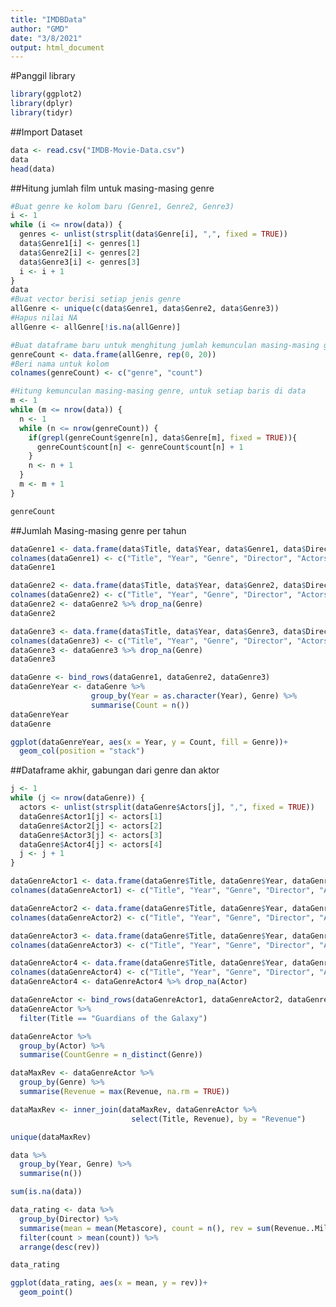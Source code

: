 ```yaml
---
title: "IMDBData"
author: "GMD"
date: "3/8/2021"
output: html_document
---
```


#Panggil library
```r
library(ggplot2)
library(dplyr)
library(tidyr)
```

##Import Dataset
```r
data <- read.csv("IMDB-Movie-Data.csv")
data
head(data)
```

##Hitung jumlah film untuk masing-masing genre
```r
#Buat genre ke kolom baru (Genre1, Genre2, Genre3)
i <- 1
while (i <= nrow(data)) {
  genres <- unlist(strsplit(data$Genre[i], ",", fixed = TRUE))
  data$Genre1[i] <- genres[1]
  data$Genre2[i] <- genres[2]
  data$Genre3[i] <- genres[3]
  i <- i + 1
}
data
#Buat vector berisi setiap jenis genre
allGenre <- unique(c(data$Genre1, data$Genre2, data$Genre3))
#Hapus nilai NA
allGenre <- allGenre[!is.na(allGenre)]

#Buat dataframe baru untuk menghitung jumlah kemunculan masing-masing genre
genreCount <- data.frame(allGenre, rep(0, 20))
#Beri nama untuk kolom
colnames(genreCount) <- c("genre", "count")

#Hitung kemunculan masing-masing genre, untuk setiap baris di data
m <- 1
while (m <= nrow(data)) {
  n <- 1
  while (n <= nrow(genreCount)) {
    if(grepl(genreCount$genre[n], data$Genre[m], fixed = TRUE)){
      genreCount$count[n] <- genreCount$count[n] + 1
    }
    n <- n + 1
  }
  m <- m + 1
}

genreCount
```

##Jumlah Masing-masing genre per tahun
```r
dataGenre1 <- data.frame(data$Title, data$Year, data$Genre1, data$Director, data$Actors, data$Runtime..Minutes., data$Rating, data$Votes, data$Revenue..Millions., data$Metascore)
colnames(dataGenre1) <- c("Title", "Year", "Genre", "Director", "Actors", "Runtime", "Rating", "Votes", "Revenue", "Metascore")
dataGenre1

dataGenre2 <- data.frame(data$Title, data$Year, data$Genre2, data$Director, data$Actors, data$Runtime..Minutes., data$Rating, data$Votes, data$Revenue..Millions., data$Metascore)
colnames(dataGenre2) <- c("Title", "Year", "Genre", "Director", "Actors", "Runtime", "Rating", "Votes", "Revenue", "Metascore")
dataGenre2 <- dataGenre2 %>% drop_na(Genre)
dataGenre2

dataGenre3 <- data.frame(data$Title, data$Year, data$Genre3, data$Director, data$Actors, data$Runtime..Minutes., data$Rating, data$Votes, data$Revenue..Millions., data$Metascore)
colnames(dataGenre3) <- c("Title", "Year", "Genre", "Director", "Actors", "Runtime", "Rating", "Votes", "Revenue", "Metascore")
dataGenre3 <- dataGenre3 %>% drop_na(Genre)
dataGenre3

dataGenre <- bind_rows(dataGenre1, dataGenre2, dataGenre3)
dataGenreYear <- dataGenre %>%
                  group_by(Year = as.character(Year), Genre) %>%
                  summarise(Count = n())
dataGenreYear
dataGenre

ggplot(dataGenreYear, aes(x = Year, y = Count, fill = Genre))+
  geom_col(position = "stack")
```

##Dataframe akhir, gabungan dari genre dan aktor
```r
j <- 1
while (j <= nrow(dataGenre)) {
  actors <- unlist(strsplit(dataGenre$Actors[j], ",", fixed = TRUE))
  dataGenre$Actor1[j] <- actors[1]
  dataGenre$Actor2[j] <- actors[2]
  dataGenre$Actor3[j] <- actors[3]
  dataGenre$Actor4[j] <- actors[4]
  j <- j + 1
}

dataGenreActor1 <- data.frame(dataGenre$Title, dataGenre$Year, dataGenre$Genre, dataGenre$Director, dataGenre$Actor1, dataGenre$Runtime, dataGenre$Rating, dataGenre$Votes, dataGenre$Revenue, dataGenre$Metascore)
colnames(dataGenreActor1) <- c("Title", "Year", "Genre", "Director", "Actor", "Runtime", "Rating", "Votes", "Revenue", "Metascore")

dataGenreActor2 <- data.frame(dataGenre$Title, dataGenre$Year, dataGenre$Genre, dataGenre$Director, dataGenre$Actor2, dataGenre$Runtime, dataGenre$Rating, dataGenre$Votes, dataGenre$Revenue, dataGenre$Metascore)
colnames(dataGenreActor2) <- c("Title", "Year", "Genre", "Director", "Actor", "Runtime", "Rating", "Votes", "Revenue", "Metascore")

dataGenreActor3 <- data.frame(dataGenre$Title, dataGenre$Year, dataGenre$Genre, dataGenre$Director, dataGenre$Actor3, dataGenre$Runtime, dataGenre$Rating, dataGenre$Votes, dataGenre$Revenue, dataGenre$Metascore)
colnames(dataGenreActor3) <- c("Title", "Year", "Genre", "Director", "Actor", "Runtime", "Rating", "Votes", "Revenue", "Metascore")

dataGenreActor4 <- data.frame(dataGenre$Title, dataGenre$Year, dataGenre$Genre, dataGenre$Director, dataGenre$Actor4, dataGenre$Runtime, dataGenre$Rating, dataGenre$Votes, dataGenre$Revenue, dataGenre$Metascore)
colnames(dataGenreActor4) <- c("Title", "Year", "Genre", "Director", "Actor", "Runtime", "Rating", "Votes", "Revenue", "Metascore")
dataGenreActor4 <- dataGenreActor4 %>% drop_na(Actor)

dataGenreActor <- bind_rows(dataGenreActor1, dataGenreActor2, dataGenreActor3, dataGenreActor4)
dataGenreActor %>%
  filter(Title == "Guardians of the Galaxy")

dataGenreActor %>%
  group_by(Actor) %>%
  summarise(CountGenre = n_distinct(Genre))
```
```r
dataMaxRev <- dataGenreActor %>%
  group_by(Genre) %>%
  summarise(Revenue = max(Revenue, na.rm = TRUE))

dataMaxRev <- inner_join(dataMaxRev, dataGenreActor %>%
                           select(Title, Revenue), by = "Revenue")

unique(dataMaxRev)
```


```r
data %>%
  group_by(Year, Genre) %>%
  summarise(n())

sum(is.na(data))

data_rating <- data %>%
  group_by(Director) %>%
  summarise(mean = mean(Metascore), count = n(), rev = sum(Revenue..Millions.)) %>%
  filter(count > mean(count)) %>%
  arrange(desc(rev))

data_rating

ggplot(data_rating, aes(x = mean, y = rev))+
  geom_point()
```



